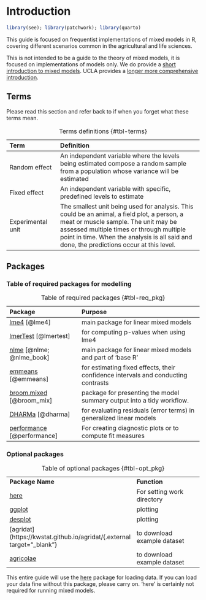 # Introduction

```r
library(see); library(patchwork); library(quarto)
```


This guide is focused on frequentist implementations of mixed models in R, covering different scenarios common in the agricultural and life sciences.

This is not intended to be a guide to the theory of mixed models, it is focused on implementations of models only. We do provide a [short introduction to mixed models](background.qmd). UCLA provides a [longer more comprehensive introduction](https://stats.oarc.ucla.edu/other/mult-pkg/introduction-to-linear-mixed-models/). 

## Terms

Please read this section and refer back to if when you forget what these terms mean.

| Term              | Definition                                                                                                                                                                                                                                                                    |
|:------------------|:----------------------------------------------------|
| Random effect     | An independent variable where the levels being estimated compose a random sample from a population whose variance will be estimated                                                                                                                                           |
| Fixed effect      | An independent variable with specific, predefined levels to estimate                                                                                                                                                                                                          |
| Experimental unit | The smallest unit being used for analysis. This could be an animal, a field plot, a person, a meat or muscle sample. The unit may be assessed multiple times or through multiple point in time. When the analysis is all said and done, the predictions occur at this level. |

: Terms definitions {#tbl-terms}

## Packages

### Table of required packages for modelling

| Package            |   Purpose                               |
|:-----------------------------|:-------------------------------------------------|
| [lme4](https://CRAN.R-project.org/package=lme4){.external target="_blank"}  [@lme4]      | main package for linear mixed models                                              |
| [lmerTest](https://cran.r-project.org/web/packages/lmerTest/index.html){.external target="_blank"} [@lmertest]  | for computing p-values when using lme4                                            |
| [nlme](https://CRAN.R-project.org/package=nlme{.external target="_blank"}) [@nlme; @nlme_book]       | main package for linear mixed models and part of 'base R'                                             |
| [emmeans](https://rvlenth.github.io/emmeans/){.external target="_blank"} [@emmeans]    | for estimating fixed effects, their confidence intervals and conducting contrasts |
| [broom.mixed](https://CRAN.R-project.org/package=broom.mixed) [@broom_mix]  | package for presenting the model summary output into a tidy workflow.             |
| [DHARMa](https://CRAN.R-project.org/package=DHARMa){.external target="_blank"} [@dharma]     | for evaluating residuals (error terms) in generalized linear models               |
| [performance](https://easystats.github.io/performance/){.external target="_blank"} [@performance]  | For creating diagnostic plots or to compute fit measures                          |

: Table of required packages {#tbl-req_pkg}

### Optional packages

|                  |                             |
|:-----------------|:----------------------------|
| **Package Name** | **Function**                |
| [here](https://here.r-lib.org/){.external target="_blank"}             | For setting work directory  |
| [ggplot](https://ggplot2.tidyverse.org/){.external target="_blank"}           | plotting                    |
| [desplot](https://kwstat.github.io/desplot/){.external target="_blank"}          | plotting                    |
| [agridat](https://kwstat.github.io/agridat/{.external target="_blank"}         | to download example dataset |
| [agricolae](https://CRAN.R-project.org/package=agricolae){.external target="_blank"}      | to download example dataset |

: Table of optional packages {#tbl-opt_pkg}

This entire guide will use the [here](https://here.r-lib.org/){.external target="_blank"} package for loading data. If you can load your data fine without this package, please carry on. 'here' is certainly not required for running mixed models.
